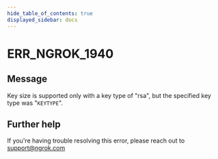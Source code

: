 ```yaml
---
hide_table_of_contents: true
displayed_sidebar: docs
---
```



# ERR_NGROK_1940

## Message

Key size is supported only with a key type of "rsa", but the specified key type was "`KEYTYPE`".

<ErrorDetails error="err_ngrok_1940" />

## Further help

If you're having trouble resolving this error, please reach out to [support@ngrok.com](mailto:support@ngrok.com?subject=Help%20with%20ERR_NGROK_1940)
